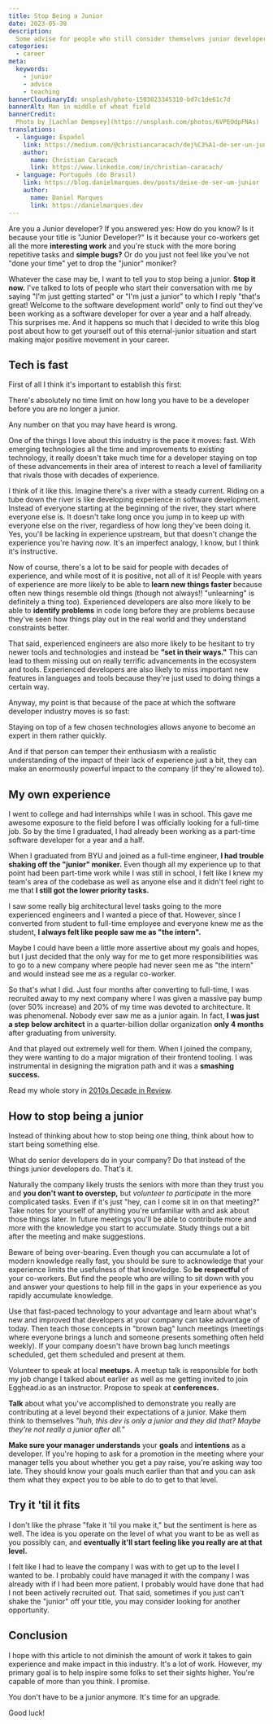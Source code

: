 ```yaml
---
title: Stop Being a Junior
date: 2023-05-30
description:
  Some advise for people who still consider themselves junior developers
categories:
  - career
meta:
  keywords:
    - junior
    - advice
    - teaching
bannerCloudinaryId: unsplash/photo-1503023345310-bd7c1de61c7d
bannerAlt: Man in middle of wheat field
bannerCredit:
  Photo by [Lachlan Dempsey](https://unsplash.com/photos/6VPEOdpFNAs)
translations:
  - language: Español
    link: https://medium.com/@christiancaracach/dej%C3%A1-de-ser-un-junior-kent-c-dodds-a231ddb45f61
    author:
      name: Christian Caracach
      link: https://www.linkedin.com/in/christian-caracach/
  - language: Português (do Brasil)
    link: https://blog.danielmarques.dev/posts/deixe-de-ser-um-junior
    author:
      name: Daniel Marques
      link: https://danielmarques.dev
---
```


Are you a Junior developer? If you answered yes: How do you know? Is it because
your title is "Junior Developer?" Is it because your co-workers get all the more
**interesting work** and you're stuck with the more boring repetitive tasks and
**simple bugs?** Or do you just not feel like you've not "done your time" yet to
drop the "junior" moniker?

Whatever the case may be, I want to tell you to stop being a junior. **Stop it
now.** I've talked to lots of people who start their conversation with me by
saying "I'm just getting started" or "I'm just a junior" to which I reply
"that's great! Welcome to the software development world" only to find out
they've been working as a software developer for over a year and a half already.
This surprises me. And it happens so much that I decided to write this blog post
about how to get yourself out of this eternal-junior situation and start making
major positive movement in your career.

## Tech is fast

First of all I think it's important to establish this first:

<callout-success>
  There's absolutely no time limit on how long you have to be a developer before
  you are no longer a junior.
</callout-success>

Any number on that you may have heard is wrong.

One of the things I love about this industry is the pace it moves: fast. With
emerging technologies all the time and improvements to existing technology, it
really doesn't take much time for a developer staying on top of these
advancements in their area of interest to reach a level of familiarity that
rivals those with decades of experience.

I think of it like this. Imagine there's a river with a steady current. Riding
on a tube down the river is like developing experience in software development.
Instead of everyone starting at the beginning of the river, they start where
everyone else is. It doesn't take long once you jump in to keep up with everyone
else on the river, regardless of how long they've been doing it. Yes, you'll be
lacking in experience upstream, but that doesn't change the experience you're
having _now_. It's an imperfect analogy, I know, but I think it's instructive.

Now of course, there's a lot to be said for people with decades of experience,
and while most of it is positive, not all of it is! People with years of
experience are more likely to be able to **learn new things faster** because
often new things resemble old things (though not always!! "unlearning" is
definitely a thing too). Experienced developers are also more likely to be able
to **identify problems** in code long before they are problems because they've
seen how things play out in the real world and they understand constraints
better.

That said, experienced engineers are also more likely to be hesitant to try
newer tools and technologies and instead be **"set in their ways."** This can
lead to them missing out on really terrific advancements in the ecosystem and
tools. Experienced developers are also likely to miss important new features in
languages and tools because they're just used to doing things a certain way.

Anyway, my point is that because of the pace at which the software developer
industry moves is so fast:

<callout-success>
  Staying on top of a few chosen technologies allows anyone to become an expert
  in them rather quickly.
</callout-success>

And if that person can temper their enthusiasm with a realistic understanding of
the impact of their lack of experience just a bit, they can make an enormously
powerful impact to the company (if they're allowed to).

## My own experience

I went to college and had internships while I was in school. This gave me
awesome exposure to the field before I was officially looking for a full-time
job. So by the time I graduated, I had already been working as a part-time
software developer for a year and a half.

When I graduated from BYU and joined as a full-time engineer, **I had trouble
shaking off the "junior" moniker.** Even though all my experience up to that
point had been part-time work while I was still in school, I felt like I knew my
team's area of the codebase as well as anyone else and it didn't feel right to
me that **I still got the lower priority tasks.**

I saw some really big architectural level tasks going to the more experienced
engineers and I wanted a piece of that. However, since I converted from student
to full-time employee and everyone knew me as the student, **I always felt like
people saw me as "the intern".**

Maybe I could have been a little more assertive about my goals and hopes, but I
just decided that the only way for me to get more responsibilities was to go to
a new company where people had never seen me as "the intern" and would instead
see me as a regular co-worker.

So that's what I did. Just four months after converting to full-time, I was
recruited away to my next company where I was given a massive pay bump (over 50%
increase) and 20% of my time was devoted to architecture. It was phenomenal.
Nobody ever saw me as a junior again. In fact, **I was just a step below
architect** in a quarter-billion dollar organization **only 4 months** after
graduating from university.

And that played out extremely well for them. When I joined the company, they
were wanting to do a major migration of their frontend tooling. I was
instrumental in designing the migration path and it was a **smashing success.**

Read my whole story in [2010s Decade in Review](/blog/2010s-decade-in-review).

## How to stop being a junior

Instead of thinking about how to stop being one thing, think about how to start
being something else.

<callout-success>
  What do senior developers do in your company? Do that instead of the things
  junior developers do. That's it.
</callout-success>

Naturally the company likely trusts the seniors with more than they trust you
and **you don't want to overstep,** but _volunteer to participate_ in the more
complicated tasks. Even if it's just "hey, can I come sit in on that meeting?"
Take notes for yourself of anything you're unfamiliar with and ask about those
things later. In future meetings you'll be able to contribute more and more with
the knowledge you start to accumulate. Study things out a bit after the meeting
and make suggestions.

Beware of being over-bearing. Even though you can accumulate a lot of modern
knowledge really fast, you should be sure to acknowledge that your experience
limits the usefulness of that knowledge. So **be respectful** of your
co-workers. But find the people who are willing to sit down with you and answer
your questions to help fill in the gaps in your experience as you rapidly
accumulate knowledge.

Use that fast-paced technology to your advantage and learn about what's new and
improved that developers at your company can take advantage of today. Then teach
those concepts in "brown bag" lunch meetings (meetings where everyone brings a
lunch and someone presents something often held weekly). If your company doesn't
have brown bag lunch meetings scheduled, get them scheduled and present at them.

Volunteer to speak at local **meetups.** A meetup talk is responsible for both
my job change I talked about earlier as well as me getting invited to join
Egghead.io as an instructor. Propose to speak at **conferences.**

**Talk** about what you've accomplished to demonstrate you really are
contributing at a level beyond their expectations of a junior. Make them think
to themselves _"huh, this dev is only a junior and they did that? Maybe they're
not really a junior after all."_

**Make sure your manager understands** your **goals** and **intentions** as a
developer. If you're hoping to ask for a promotion in the meeting where your
manager tells you about whether you get a pay raise, you're asking way too late.
They should know your goals much earlier than that and you can ask them what
they expect you to be able to do to get to that level.

## Try it 'til it fits

I don't like the phrase "fake it 'til you make it," but the sentiment is here as
well. The idea is you operate on the level of what you want to be as well as you
possibly can, and **eventually it'll start feeling like you really are at that
level.**

I felt like I had to leave the company I was with to get up to the level I
wanted to be. I probably could have managed it with the company I was already
with if I had been more patient. I probably would have done that had I not been
actively recruited out. That said, sometimes if you just can't shake the
"junior" off your title, you may consider looking for another opportunity.

## Conclusion

I hope with this article to not diminish the amount of work it takes to gain
experience and make impact in this industry. It's a lot of work. However, my
primary goal is to help inspire some folks to set their sights higher. You're
capable of more than you think. I promise.

You don't have to be a junior anymore. It's time for an upgrade.

Good luck!
